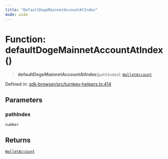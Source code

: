 ```yaml
---
title: "DefaultDogeMainnetAccountAtIndex"
mode: wide
---
```

  
# Function: defaultDogeMainnetAccountAtIndex()

> **defaultDogeMainnetAccountAtIndex**(`pathIndex`): [`WalletAccount`](../WalletAccount/readme)

Defined in: [sdk-browser/src/turnkey-helpers.ts:414](https://github.com/tkhq/sdk/blob/main/packages/sdk-browser/src/turnkey-helpers.ts#L414)

## Parameters

### pathIndex

`number`

## Returns

[`WalletAccount`](../WalletAccount/readme)
